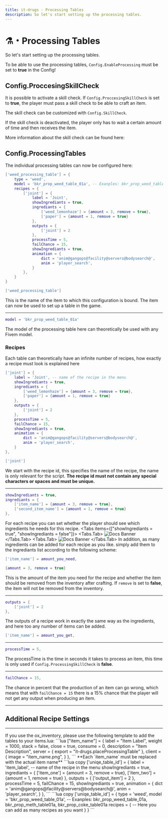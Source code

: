 ```yaml
---
title: it-drugs - Processing Tables
description: So let's start setting up the processing tables.
---
```



# ⚗️・Processing Tables
So let's start setting up the processing tables.

To be able to use the processing tables, `Config.EnableProcessing` must be set to **true** in the Config!

## Config.ProccesingSkillCheck
It is possible to activate a skill check. If `Config.ProccesingSkillCheck` is set to **true**, the player must pass a skill check to be able to craft an item.

The skill check can be customized with `Config.SkillCheck`.

If the skill check is deactivated, the player only has to wait a certain amount of time and then receives the item.

More information about the skill check can be found here:
<ExternLink 
  href="https://overextended.dev/ox_lib/Modules/Interface/Client/skillcheck" 
  icon={IconExternalLink}
/>

## Config.ProcessingTables
The individual processing tables can now be configured here:

```lua
['weed_processing_table'] = {
    type = 'weed',
    model = 'bkr_prop_weed_table_01a', -- Exanples: bkr_prop_weed_table_01a, bkr_prop_meth_table01a, bkr_prop_coke_table01a
    recipes = {
        ['joint'] = {
            label = 'Joint',
            showIngrediants = true,
            ingrediants = {
                ['weed_lemonhaze'] = {amount = 3, remove = true},
                ['paper'] = {amount = 1, remove = true}
            },
            outputs = {
                ['joint'] = 2
            },
            processTime = 5,
            failChance = 15,
            showIngrediants = true,
            animation = {
                dict = 'anim@gangops@facility@servers@bodysearch@',
                anim = 'player_search',
            }
        },
    }
}
```

```lua
['weed_processing_table']
```
This is the name of the item to which this configuration is bound. The item can now be used to set up a table in the game.

---
```lua
model = 'bkr_prop_weed_table_01a'
```
The model of the processing table here can theoretically be used with any Fivem model.

### Recipes
Each table can theoretically have an infinite number of recipes, how exactly a recipe must look is explained here

```lua
['joint'] = {
    label = 'Joint', -- name of the recipe in the menu
    showIngrediants = true,
    ingrediants = {
        ['weed_lemonhaze'] = {amount = 3, remove = true},
        ['paper'] = {amount = 1, remove = true}
    },
    outputs = {
        ['joint'] = 2
    },
    processTime = 5,
    failChance = 15,
    showIngrediants = true,
    animation = {
        dict = 'anim@gangops@facility@servers@bodysearch@',
        anim = 'player_search',
    }
},
```

```lua
['joint']
```
We start with the recipe id, this specifies the name of the recipe, the name is only relevant for the script.
**The recipe id must not contain any special characters or spaces and must be unique.**

---

```lua
showIngrediants = true,
ingrediants = {
    ['item_name'] = {amount = 3, remove = true},
    ['second_item_name'] = {amount = 1, remove = true}
},
```
For each recipe you can set whether the player should see which ingredients he needs for this recipe.
<Tabs items={["showIngrediants = true", "showIngrediants = false"]}>
    <Tabs.Tab>
        ![Docs Banner](/processing_table_show.png)
    </Tabs.Tab>
    <Tabs.Tab>
        ![Docs Banner](/processing_table_hide.png)
    </Tabs.Tab>
</Tabs>
In addition, as many ingredients can be added for each recipe as you like. simply add them to the ingrediants list according to the following scheme:
```lua copy
['item_name'] = amount_you_need,
```

```lua
{amount = 3, remove = true}
```
This is the amount of the item you need for the recipe and whether the item should be removed from the inventory after crafting. 
If `remove` is set to **false**, the item will not be removed from the inventory.

---

```lua
outputs = {
    ['joint'] = 2
},
```
The outputs of a recipe work in exactly the same way as the ingredients, and here too any number of items can be added.
```lua copy
['item_name'] = amount_you_get,
```

---

```lua
processTime = 5,
```
The processTime is the time in seconds it takes to process an item, this time is only used if `Config.ProcessingSkillCheck` is **false**.

---

```lua
failChance = 15,
```
The chance in percent that the production of an item can go wrong, which means that with `failChance = 15` there is a 15% chance that the player will not get any output when producing an item.

---

## Additional Recipe Settings
<ExternLink 
    href="https://docs.it-scripts.com/it-drugs/tipps-and-tricks/additional-processing-settings">
</ExternLink>

---

<Callout type="warning">
If you use the ox_inventory, please use the following template to add the tables to your items.lua:
```lua
["item_name"] = {
		label = "Item Label",
		weight = 1000,
		stack = false,
		close = true,
        consume = 0,
		description = "Item Description",
		server = {
			export = "it-drugs.placeProcessingTable"
		},
		client = {
			image = "item_name.png",
		}
	},
```
**Each `item_name` must be replaced with the actual item name**
</Callout>

<AccordionGroup>
    <Accordion title="Recipe configuration template">
    ```lua copy
        ['uniqe_table_id'] = {
        label = 'item_label', -- name of the recipe in the menu
        showIngrediants = true,
        ingrediants = {
            ['item_one'] = {amount = 3, remove = true},
            ['item_two'] = {amount = 1, remove = true}
        },
        outputs = {
            ['output_item'] = 2
        },
        processTime = 5,
        failChance = 15,
        showIngrediants = true,
        animation = {
            dict = 'anim@gangops@facility@servers@bodysearch@',
            anim = 'player_search',
        }
    },
    ```
    </Accordion>
    <Accordion title="Processin table configuration template">
    ```lua copy
        ['uniqe_table_id'] = {
            type = 'weed',
            model = 'bkr_prop_weed_table_01a', -- Exanples: bkr_prop_weed_table_01a, bkr_prop_meth_table01a, bkr_prop_coke_table01a
            recipes = {
                -- Here you can add as many recipes as you want
            }
        }
    ```
    </Accordion>
</AccordionGroup>
  